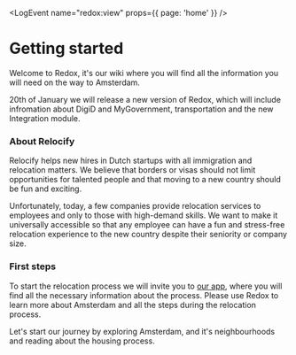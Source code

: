 
<LogEvent name="redox:view" props={{ page: 'home' }} />

# Getting started
Welcome to Redox, it's our wiki where you will find all the information you will need on the way to Amsterdam.

<Callout>
    20th of January we will release a new version of Redox, which will include infromation about DigiD and MyGovernment, transportation and the new Integration module.
</Callout>

### About Relocify
Relocify helps new hires in Dutch startups with all immigration and relocation matters. We believe that borders or visas should not limit opportunities for talented people and that moving to a new country should be fun and exciting.

Unfortunately, today, a few companies provide relocation services to employees and only to those with high-demand skills. We want to make it universally accessible so that any employee can have a fun and stress-free relocation experience to the new country despite their seniority or company size.

### First steps
To start the relocation process we will invite you to [our app](https://relocify.relocationonline.com/), where you will find all the necessary information about the process. Please use Redox to learn more about Amsterdam and all the steps during the relocation process.

Let's start our journey by exploring Amsterdam, and it's neighbourhoods and reading about the housing process.

